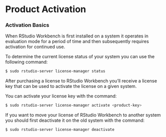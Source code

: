# Product Activation

### Activation Basics

When RStudio Workbench is first installed on a system it operates in evaluation mode for a period of time and then subsequently requires activation for continued use.

To determine the current license status of your system you can use the following command:

```bash
$ sudo rstudio-server license-manager status
```

After purchasing a license to RStudio Workbench you'll receive a license key that can be used to activate the license on a given system.

You can activate your license key with the command:

```bash
$ sudo rstudio-server license-manager activate <product-key>
```

If you want to move your license of RStudio Workbench to another system you should first deactivate it on the old system with the command:

```bash
$ sudo rstudio-server license-manager deactivate
```

